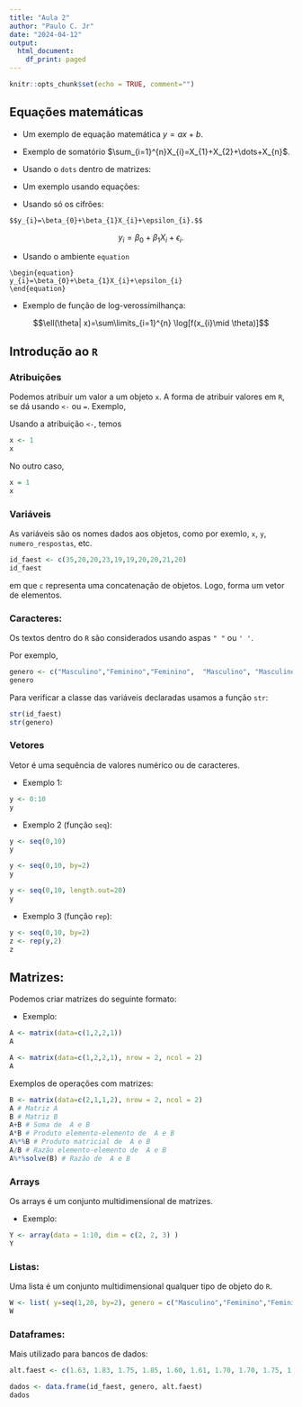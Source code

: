 ```yaml
---
title: "Aula 2"
author: "Paulo C. Jr"
date: "2024-04-12"
output:
  html_document:
    df_print: paged
---
```


```r
knitr::opts_chunk$set(echo = TRUE, comment="")
```

## Equações matemáticas

-   Um exemplo de equação matemática $y=ax+b$.

-   Exemplo de somatório $\sum_{i=1}^{n}X_{i}=X_{1}+X_{2}+\dots+X_{n}$.

-   Usando o `dots` dentro de matrizes:

\begin{matrix}
a_{11}  & a_{12}  &  \dots & a_{1n}\\
a_{21}  & a_{22}  &  \dots & a_{2n}\\
\vdots  & \vdots  &   \ddots & \vdots\\
a_{n1}  & a_{n2}  &  \dots & a_{nn}\\
\end{matrix}



*   Um exemplo usando equações:

   -   Usando só os cifrões:


```         
$$y_{i}=\beta_{0}+\beta_{1}X_{i}+\epsilon_{i}.$$
```

$$y_{i}=\beta_{0}+\beta_{1}X_{i}+\epsilon_{i}.$$

   
   -  Usando o ambiente `equation`


```         
\begin{equation}
y_{i}=\beta_{0}+\beta_{1}X_{i}+\epsilon_{i}
\end{equation}
```

   - Exemplo de função de log-verossimilhança:

$$\ell(\theta| x)=\sum\limits_{i=1}^{n} \log[f(x_{i}\mid \theta)]$$


    
## Introdução ao `R`

### Atribuições


Podemos atribuir um valor a um objeto `x`. A forma de atribuir valores em `R`, se dá usando `<-` ou `=`. Exemplo,

Usando a atribuição `<-`, temos

```r
x <- 1
x
```

No outro caso,

```r
x = 1
x
```


### Variáveis 

As variáveis são os nomes dados aos objetos, como por exemlo, `x`, `y`, `numero_respostas`, etc.


```r
id_faest <- c(35,20,20,23,19,19,20,20,21,20)
id_faest

```


em que `c` representa uma concatenação de objetos. Logo, forma um vetor de elementos.


### Caracteres:

Os textos dentro do `R` são considerados usando aspas `" "` ou `' '`.

Por exemplo,

```r
genero <- c("Masculino","Feminino","Feminino",  "Masculino", "Masculino","Feminino","Feminino","Feminino",  "Masculino", "Masculino")
genero
```


Para verificar a classe das variáveis declaradas usamos a função `str`:

```r
str(id_faest)
str(genero)
```

### Vetores

Vetor é uma sequência de valores numérico ou de caracteres.



* Exemplo 1:


```r
y <- 0:10
y
```


* Exemplo 2 (função `seq`):


```r
y <- seq(0,10)
y
```


```r
y <- seq(0,10, by=2)
y
```


```r
y <- seq(0,10, length.out=20)
y
```


* Exemplo 3 (função `rep`):


```r
y <- seq(0,10, by=2)
z <- rep(y,2)
z
```

## Matrizes:

Podemos criar matrizes do seguinte formato:

\begin{matrix}
a_{11}  & a_{12}  &  \dots & a_{1n}\\
a_{21}  & a_{22}  &  \dots & a_{2n}\\
\vdots  & \vdots  &   \ddots & \vdots\\
a_{n1}  & a_{n2}  &  \dots & a_{nn}\\
\end{matrix}


* Exemplo:

```r
A <- matrix(data=c(1,2,2,1))
A
```


```r
A <- matrix(data=c(1,2,2,1), nrow = 2, ncol = 2)
A
```

Exemplos de operações com matrizes:


```r
B <- matrix(data=c(2,1,1,2), nrow = 2, ncol = 2)
A # Matriz A
B # Matriz B
A+B # Soma de  A e B
A*B # Produto elemento-elemento de  A e B
A%*%B # Produto matricial de  A e B
A/B # Razão elemento-elemento de  A e B
A%*%solve(B) # Razão de  A e B 
```


### Arrays


Os arrays é um conjunto multidimensional de matrizes.


* Exemplo:


```r
Y <- array(data = 1:10, dim = c(2, 2, 3) )
Y
```

### Listas:


Uma lista é um conjunto multidimensional qualquer tipo de objeto do `R`.

```r
W <- list( y=seq(1,20, by=2), genero = c("Masculino","Feminino","Feminino",  "Masculino", "Masculino", "Feminino"), A, Y)
W
```


### Dataframes:

Mais utilizado para bancos de dados:

```r
alt.faest <- c(1.63, 1.83, 1.75, 1.85, 1.60, 1.61, 1.70, 1.70, 1.75, 1.51)

dados <- data.frame(id_faest, genero, alt.faest)
dados

```




